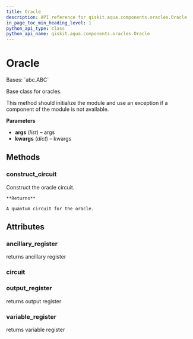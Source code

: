 ```yaml
---
title: Oracle
description: API reference for qiskit.aqua.components.oracles.Oracle
in_page_toc_min_heading_level: 1
python_api_type: class
python_api_name: qiskit.aqua.components.oracles.Oracle
---
```


# Oracle

<Class id="qiskit.aqua.components.oracles.Oracle" github="https://github.com/qiskit-community/qiskit-aqua/tree/stable/0.9/qiskit/aqua/components/oracles/oracle.py" signature="Oracle(*args, **kwargs)">
  Bases: `abc.ABC`

  Base class for oracles.

  This method should initialize the module and use an exception if a component of the module is not available.

  **Parameters**

  *   **args** (*list*) – args
  *   **kwargs** (*dict*) – kwargs

  ## Methods

  ### construct\_circuit

  <Function id="qiskit.aqua.components.oracles.Oracle.construct_circuit" name="construct_circuit" signature="abstract Oracle.construct_circuit()">
    Construct the oracle circuit.

    **Returns**

    A quantum circuit for the oracle.
  </Function>

  ## Attributes

  ### ancillary\_register

  <Attribute id="qiskit.aqua.components.oracles.Oracle.ancillary_register" name="ancillary_register">
    returns ancillary register
  </Attribute>

  ### circuit

  <Attribute id="qiskit.aqua.components.oracles.Oracle.circuit" name="circuit" />

  ### output\_register

  <Attribute id="qiskit.aqua.components.oracles.Oracle.output_register" name="output_register">
    returns output register
  </Attribute>

  ### variable\_register

  <Attribute id="qiskit.aqua.components.oracles.Oracle.variable_register" name="variable_register">
    returns variable register
  </Attribute>
</Class>

